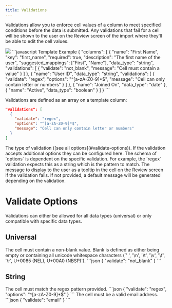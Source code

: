 ```yaml
---
title: Validations
---
```


Validations allow you to enforce cell values of a column to meet specified conditions before the data is submitted.
Any validations that fail for a cell will be shown to the user on the Review screen of the import where they'll be able
to edit the cell values.

<Frame><img src="https://tableflow-public-cdn.s3.amazonaws.com/2023-10-03-data-review"/>
</Frame>

<RequestExample>
```javascript Template Example
{
  "columns": [
    {
      "name": "First Name",
      "key": "first_name",
      "required": true,
      "description": "The first name of the user",
      "suggested_mappings": ["First", "Name"],
      "data_type": "string",
      "validations": [
        {
          "validate": "not_blank",
          "message": "Cell must contain a value"
        }
      ]
    },
    {
      "name": "User ID",
      "data_type": "string",
      "validations": [
        {
          "validate": "regex",
          "options": "^[a-zA-Z0-9]*$",
          "message": "Cell can only contain letter or numbers"
        }
      ]
    },
    {
      "name": "Joined On",
      "data_type": "date"
    },
    {
      "name": "Active",
      "data_type": "boolean"
    }
  ]
}
```
</RequestExample>

Validations are defined as an array on a template column:

```json
"validations": [
  {
    "validate": "regex",
    "options": "^[a-zA-Z0-9]*$",
    "message": "Cell can only contain letter or numbers"
  }
]
```

<ResponseField name="validate" type="string" required>
  The type of validation ([see all options](#validate-options)).
</ResponseField>

<ResponseField name="options" type="any">
  If the validation accepts additional options they can be configured here. The schema of `options` is dependent on the
  specific validation. For example, the `regex` validation expects this as a string which is the pattern to match.
</ResponseField>

<ResponseField name="message" type="string">
  The message to display to the user as a tooltip in the cell on the Review screen if the validation fails. If not
  provided, a default message will be generated depending on the validation.
</ResponseField>

<br/>

# Validate Options

Validations can either be allowed for all data types (universal) or only compatible with specific data types.

## Universal

<ResponseField name="not_blank">
  The cell must contain a non-blank value. Blank is defined as either being empty or containing all unicode
  whitespace characters (`' ', '\n', '\t', '\v', '\f', '\r', U+0085 (NEL), U+00A0 (NBSP)`).
  ```json
  {
    "validate": "not_blank"
  }
  ```
</ResponseField>


## String

<ResponseField name="regex">
  The cell must match the regex pattern provided.
  ```json
  {
    "validate": "regex",
    "options": "^[a-zA-Z0-9]*$"
  }
  ```
</ResponseField>

<ResponseField name="email">
  The cell must be a valid email address.
  ```json
  {
    "validate": "email"
  }
  ```
</ResponseField>
